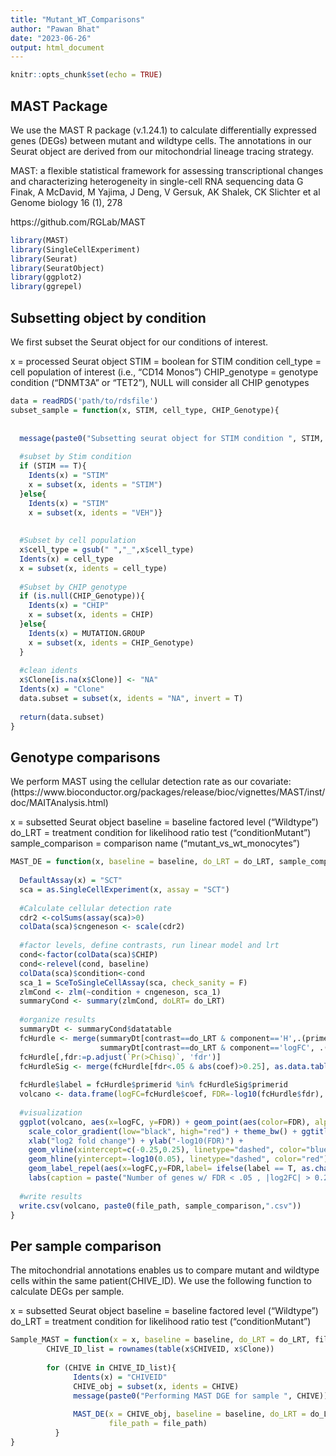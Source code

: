 ```yaml
---
title: "Mutant_WT_Comparisons"
author: "Pawan Bhat"
date: "2023-06-26"
output: html_document
---
```


```r
knitr::opts_chunk$set(echo = TRUE)
```

## MAST Package

We use the MAST R package (v.1.24.1) to calculate differentially expressed genes (DEGs) between mutant and wildtype cells. The annotations in our Seurat object are derived from our mitochondrial lineage tracing strategy. 

MAST: a flexible statistical framework for assessing transcriptional changes and characterizing heterogeneity in single-cell RNA sequencing data G Finak, A McDavid, M Yajima, J Deng, V Gersuk, AK Shalek, CK Slichter et al Genome biology 16 (1), 278

https://github.com/RGLab/MAST

```r
library(MAST)
library(SingleCellExperiment)
library(Seurat)
library(SeuratObject)
library(ggplot2)
library(ggrepel)

```

## Subsetting object by condition

We first subset the Seurat object for our conditions of interest.

x = processed Seurat object
STIM = boolean for STIM condition
cell_type = cell population of interest (i.e., "CD14 Monos")
CHIP_genotype = genotype condition ("DNMT3A" or "TET2"), NULL will consider all CHIP genotypes

```r
data = readRDS('path/to/rdsfile')
subset_sample = function(x, STIM, cell_type, CHIP_Genotype){
  
    
  message(paste0("Subsetting seurat object for STIM condition ", STIM, " ,population ", cell_type, " ,CHIP Genotype", CHIP_genotype))
    
  #subset by Stim condition
  if (STIM == T){  
    Idents(x) = "STIM"
    x = subset(x, idents = "STIM")
  }else{
    Idents(x) = "STIM"
    x = subset(x, idents = "VEH")}
  
  
  #Subset by cell population
  x$cell_type = gsub(" ","_",x$cell_type)
  Idents(x) = cell_type 
  x = subset(x, idents = cell_type)
  
  #Subset by CHIP genotype 
  if (is.null(CHIP_Genotype)){
    Idents(x) = "CHIP"
    x = subset(x, idents = CHIP)
  }else{
    Idents(x) = MUTATION.GROUP 
    x = subset(x, idents = CHIP_Genotype)
  }
  
  #clean idents
  x$Clone[is.na(x$Clone)] <- "NA"
  Idents(x) = "Clone"
  data.subset = subset(x, idents = "NA", invert = T)
  
  return(data.subset)
}

```

## Genotype comparisons
We perform MAST using the cellular detection rate as our covariate: (https://www.bioconductor.org/packages/release/bioc/vignettes/MAST/inst/doc/MAITAnalysis.html)

x = subsetted Seurat object
baseline = baseline factored level ("Wildtype")
do_LRT = treatment condition for likelihood ratio test ("conditionMutant")
sample_comparison = comparison name ("mutant_vs_wt_monocytes")

```r
MAST_DE = function(x, baseline = baseline, do_LRT = do_LRT, sample_comparison, file_path){
  
  DefaultAssay(x) = "SCT"
  sca = as.SingleCellExperiment(x, assay = "SCT")
  
  #Calculate cellular detection rate
  cdr2 <-colSums(assay(sca)>0)
  colData(sca)$cngeneson <- scale(cdr2)
  
  #factor levels, define contrasts, run linear model and lrt 
  cond<-factor(colData(sca)$CHIP)
  cond<-relevel(cond, baseline)
  colData(sca)$condition<-cond
  sca_1 = SceToSingleCellAssay(sca, check_sanity = F)
  zlmCond <- zlm(~condition + cngeneson, sca_1)
  summaryCond <- summary(zlmCond, doLRT= do_LRT) 
  
  #organize results
  summaryDt <- summaryCond$datatable
  fcHurdle <- merge(summaryDt[contrast==do_LRT & component=='H',.(primerid, `Pr(>Chisq)`)], #hurdle P values
                    summaryDt[contrast==do_LRT & component=='logFC', .(primerid, coef, ci.hi, ci.lo)], by='primerid') #logFC coefficients
  fcHurdle[,fdr:=p.adjust(`Pr(>Chisq)`, 'fdr')]
  fcHurdleSig <- merge(fcHurdle[fdr<.05 & abs(coef)>0.25], as.data.table(mcols(sca_1)), by='primerid')
  
  fcHurdle$label = fcHurdle$primerid %in% fcHurdleSig$primerid
  volcano <- data.frame(logFC=fcHurdle$coef, FDR=-log10(fcHurdle$fdr), gene = fcHurdle$primerid, label = fcHurdle$label)
  
  #visualization
  ggplot(volcano, aes(x=logFC, y=FDR)) + geom_point(aes(color=FDR), alpha=0.5) +
    scale_color_gradient(low="black", high="red") + theme_bw() + ggtitle(paste0(do_LRT,"_vs_","Wildtype")) +
    xlab("log2 fold change") + ylab("-log10(FDR)") +
    geom_vline(xintercept=c(-0.25,0.25), linetype="dashed", color="blue") +
    geom_hline(yintercept=-log10(0.05), linetype="dashed", color="red") +
    geom_label_repel(aes(x=logFC,y=FDR,label= ifelse(label == T, as.character(gene),"")), position = position_dodge(1))+
    labs(caption = paste("Number of genes w/ FDR < .05 , |log2FC| > 0.25 = ", length(fcHurdleSig$primerid)))
  
  #write results
  write.csv(volcano, paste0(file_path, sample_comparison,".csv"))
}

```

## Per sample comparison
The mitochondrial annotations enables us to compare mutant and wildtype cells within the same patient(CHIVE_ID).
We use the following function to calculate DEGs per sample.

x = subsetted Seurat object
baseline = baseline factored level ("Wildtype")
do_LRT = treatment condition for likelihood ratio test ("conditionMutant")

```r
Sample_MAST = function(x = x, baseline = baseline, do_LRT = do_LRT, file_path){
        CHIVE_ID_list = rownames(table(x$CHIVEID, x$Clone))
          
        for (CHIVE in CHIVE_ID_list){
              Idents(x) = "CHIVEID"
              CHIVE_obj = subset(x, idents = CHIVE)
              message(paste0("Performing MAST DGE for sample ", CHIVE))
              
              MAST_DE(x = CHIVE_obj, baseline = baseline, do_LRT = do_LRT, sample_comparison = CHIVE, 
                      file_path = file_path)
          }
}

```

